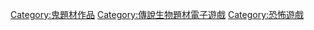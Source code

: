[[Category:鬼題材作品|Category:鬼題材作品]]
[[Category:傳說生物題材電子遊戲|Category:傳說生物題材電子遊戲]]
[[Category:恐怖遊戲|Category:恐怖遊戲]]